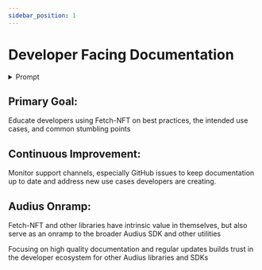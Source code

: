 ```yaml
---
sidebar_position: 1
---
```


# Developer Facing Documentation

<details><summary>Prompt</summary>

Spend some time thinking about and laying out how you would want the documentation for Fetch-NFT to evolve and let us know how & why.

The surface area of this library is not huge, so lean into that and show us what you can do.

</details>

## Primary Goal:

Educate developers using Fetch-NFT on best practices, the intended use cases, and common stumbling points

## Continuous Improvement:

Monitor support channels, especially GitHub issues to keep documentation up to date and address new use cases developers are creating.

## Audius Onramp:

Fetch-NFT and other libraries have intrinsic value in themselves, but also serve as an onramp to the broader Audius SDK and other utilities

Focusing on high quality documentation and regular updates builds trust in the developer ecosystem for other Audius libraries and SDKs
